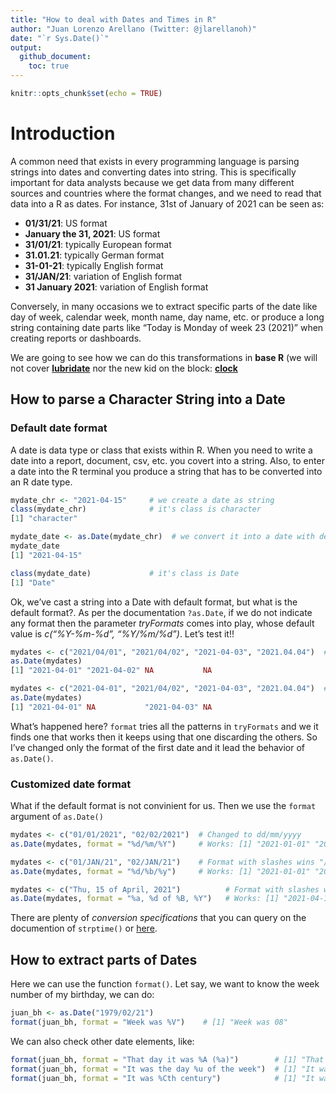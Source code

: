 ```yaml
---
title: "How to deal with Dates and Times in R"
author: "Juan Lorenzo Arellano (Twitter: @jlarellanoh)"
date: "`r Sys.Date()`"
output:
  github_document:
    toc: true
---
```


```r
knitr::opts_chunk$set(echo = TRUE)
```

# Introduction

A common need that exists in every programming language is parsing strings into dates and converting dates into string. This is specifically important for data analysts because we get data from many different sources and countries where the format changes, and we need to read that data into a R as dates. For instance, 31st of January of 2021 can be seen as:

* **01/31/21**: US format
* **January the 31, 2021**: US format
* **31/01/21**: typically European format
* **31.01.21**: typically German format
* **31-01-21**: typically English format
* **31/JAN/21**: variation of English format
* **31 January 2021**: variation of English format

Conversely, in many occasions we to extract specific parts of the date like day of week, calendar week, month name, day name, etc. or produce a long string containing date parts like "Today is Monday of week 23 (2021)" when creating reports or dashboards.

We are going to see how we can do this transformations in **base R** (we will not cover [**lubridate**](https://lubridate.tidyverse.org/) nor the new kid on the block: [**clock**](https://clock.r-lib.org/)

## How to parse a Character String into a Date

### Default date format

A date is data type or class that exists within R. When you need to write a date into a report, document, csv, etc. you covert into a string. Also, to enter a date into the R terminal you produce a string that has to be converted into an R date type.

```r
mydate_chr <- "2021-04-15"     # we create a date as string
class(mydate_chr)              # it's class is character
[1] "character"

mydate_date <- as.Date(mydate_chr)  # we convert it into a date with default format yyyy-mm-dd 
mydate_date                         
[1] "2021-04-15"

class(mydate_date)             # it's class is Date
[1] "Date"
```

Ok, we've cast a string into a Date with default format, but what is the default format?. As per the documentation `?as.Date`, if we do not indicate any format then the parameter *tryFormats* comes into play, whose default value is *c("%Y-%m-%d", "%Y/%m/%d")*. Let's test it!!

```r
mydates <- c("2021/04/01", "2021/04/02", "2021-04-03", "2021.04.04")  # Format with slashes wins "/"
as.Date(mydates)
[1] "2021-04-01" "2021-04-02" NA           NA 

mydates <- c("2021-04-01", "2021/04/02", "2021-04-03", "2021.04.04")  # Format with dashes wins "-"
as.Date(mydates)
[1] "2021-04-01" NA           "2021-04-03" NA  

```
What's happened here? `format` tries all the patterns in `tryFormats` and we it finds one that works then it keeps using that one discarding the others. So I've changed only the format of the first date and it lead the behavior of `as.Date()`.

### Customized date format

What if the default format is not convinient for us. Then we use the `format` argument of `as.Date()`

```r
mydates <- c("01/01/2021", "02/02/2021")  # Changed to dd/mm/yyyy
as.Date(mydates, format = "%d/%m/%Y")     # Works: [1] "2021-01-01" "2021-02-02"

mydates <- c("01/JAN/21", "02/JAN/21")    # Format with slashes wins "/"
as.Date(mydates, format = "%d/%b/%y")     # Works: [1] "2021-01-01" "2021-01-02"

mydates <- c("Thu, 15 of April, 2021")          # Format with slashes wins "/"
as.Date(mydates, format = "%a, %d of %B, %Y")   # Works: [1] "2021-04-15"

```

There are plenty of *conversion specifications* that you can query on the documention of `strptime()` or [here](https://rdrr.io/r/base/strptime.html).

## How to extract parts of Dates

Here we can use the function `format()`. Let say, we want to know the week number of my birthday, we can do:

```r
juan_bh <- as.Date("1979/02/21")
format(juan_bh, format = "Week was %V")    # [1] "Week was 08"
```
We can also check other date elements, like:

```r
format(juan_bh, format = "That day it was %A (%a)")        # [1] "That day it was Wednesday (Wed)"
format(juan_bh, format = "It was the day %u of the week")  # [1] "It was the day 3rd of the week 08"
format(juan_bh, format = "It was %Cth century")            # [1] "It was 19th century"
```



